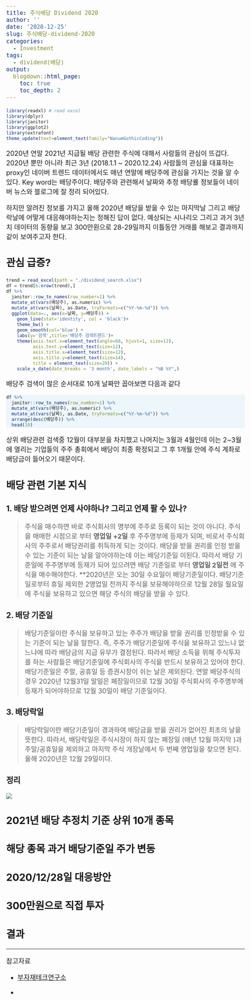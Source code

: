 ```yaml
---
title: 주식배당 Dividend 2020
author: ''
date: '2020-12-25'
slug: 주식배당-dividend-2020
categories:
  - Investment
tags:
  - dividend(배당)
output:
  blogdown::html_page:
    toc: true
    toc_depth: 2
---
```

<style>
div.rcode pre { background-color:#fffff0; }
div.rcode pre.r { background-color:#EDF6FA; }
</style>

<style type="text/css">

body, td {
   font-size: 18px;
}
code.r{
  font-size: 12px;
}
pre {
  font-size: 18px
}
</style>


```r
library(readxl) # read excel
library(dplyr)
library(janitor)
library(ggplot2)
library(extrafont)
theme_update(text=element_text(family="NanumGothicCoding"))
```



2020년 연말 2021년 지급될 배당 관련한 주식에 대해서 사람들의 관심이 뜨겁다. 2020년 뿐만 아니라 최근 3년 (2018.1.1 ~ 2020.12.24) 사람들의 관심을 대표하는 proxy인 네이버 트렌드 데이터에서도 매년 연말에 배당주에 관심을 가지는 것을 알 수 있다. Key word는 배당주이다. 배당주와 관련해서 날짜와 추정 배당률 정보들이 네이버 뉴스와 블로그에 잘 정리 되어있다.

하지만 알려진 정보를 가지고 올해 2020년 배당을 받을 수 있는 마지막날 그리고 배당락날에 어떻게 대응해야하는지는 정해진 답이 없다. 예상되는 시나리오 그리고 과거 3년치 데이터의 동향을 보고 300만원으로 28-29일까지 이틀동안 거래를 해보고 결과까지 같이 보여주고자 한다.

## 관심 급증?

```r
trend = read_excel(path = "./dividend_search.xlsx")
df = trend[6:nrow(trend),]
df %>% 
  janitor::row_to_names(row_number=1) %>%
  mutate_at(vars(배당주), as.numeric) %>%
  mutate_at(vars(날짜), as.Date, tryFormats=c("%Y-%m-%d")) %>%
  ggplot(data=., aes(x=날짜, y=배당주)) +
    geom_line(stat='identity', col = 'black')+
    theme_bw() +
    geom_smooth(col='blue') +
    labs(y='검색',title='배당주 검색트렌드')+
    theme(axis.text.x=element_text(angle=60, hjust=1, size=12),
          axis.text.y=element_text(size=12),
          axis.title.x=element_text(size=12),
          axis.title.y=element_text(size=14),
          title = element_text(size=20)) +
    scale_x_date(date_breaks = '3 month', date_labels = "%B %Y",)
```


배당주 검색이 많은 순서대로 10개 날짜만 꼽아보면 다음과 같다

<div class = "rcode">
```r

df %>% 
  janitor::row_to_names(row_number=1) %>%
  mutate_at(vars(배당주), as.numeric) %>%
  mutate_at(vars(날짜), as.Date, tryFormats=c("%Y-%m-%d")) %>%
  arrange(desc(배당주)) %>%
  head(10)
```
</div>

상위 배당관련 검색중 12월이 대부분을 차지했고 나머지는 3월과 4월인데 이는 2~3월에 열리는 기업들의 주주 총회에서 배당이 최종 확정되고 그 후 1개월 안에 주식 계좌로 배당금이 들어오기 때문이다.

## 배당 관련 기본 지식

### 1. 배당 받으려면 언제 사야하나? 그리고 언제 팔 수 있나?

> 주식을 매수하면 바로 주식회사의 명부에 주주로 등록이 되는 것이 아니다. 주식을 매매한 시점으로 부터 **영업일 +2일** 후 주주명부에 등재가 되며, 비로서 주식회사의 주주로서 배당권리를 취득하게 되는 것이다. 배당을 받을 권리를 인정 받을 수 있는 기준이 되는 날을 알아야하는데 이는 배당기준일 이된다. 따라서 배당 기준일에 주주명부에 등재가 되어 있으려면 배당 기준일로 부터 **영업일 2일전** 에 주식을 매수해야한다. **2020년은 오는 30일 수요일이 배당기준일이다. 배당기준일로부터 휴일 제외한 2영업일 전까지 주식을 보유해야하므로 12월 28일 월요일에 주식을 보유하고 있으면 해당 주식의 배당을 받을 수 있다.  

### 2. 배당 기준일

> 배당기준일이란 주식을 보유하고 있는 주주가 배당을 받을 권리를 인정받을 수 있는 기준이 되는 날을 말한다. 즉, 주주가 배당기준일에 주식을 보유하고 있느냐 없느냐에 따라 배당금의 지급 유무가 결정된다. 따라서 배당 소득을 위해 주식투자를 하는 사람들은 배당기준일에 주식회사의 주식을 반드시 보유하고 있어야 한다. 배당기준일은 주말, 공휴일 등 증권시장이 쉬는 날은 제외된다. 연말 배당주식의 경우 2020년 12월31일 말일은 폐장일이므로 12월 30일 주식회사의 주주명부에 등재가 되어야하므로 12월 30일이 배당 기준일이다. 

### 3. 배당락일

>  배당락일이란 배당기준일이 경과하여 배당금을 받을 권리가 없어진 최초의 날을 뜻한다. 따라서, 배당락일은 주식시장이 하지 않는 폐장일 (매년 12월 마지막 )과 주말/공휴일을 제외하고 마지막 주식 개장날에서 두 번째 영업일을 찾으면 된다. 올해 2020년은 12월 29일이다.

### 정리

![](D:/myblog\blog\content\note\2020-12-24-주식배당-dividend-2020/fig2.png)

## 2021년 배당 추정치 기준 상위 10개 종목



## 해당 종목 과거 배당기준일 주가 변동

## 2020/12/28일 대응방안

## 300만원으로 직접 투자

## 결과

***
참고자료

- [부자재테크연구소](https://moneymakers.tistory.com/entry/%EC%A3%BC%EC%8B%9D-%EB%B0%B0%EB%8B%B9%EA%B8%88-%EB%B0%9B%EB%8A%94%EB%B2%95-%EC%89%BD%EA%B2%8C-%EC%95%8C%EB%A0%A4%EB%93%9C%EB%A6%BD%EB%8B%88%EB%8B%A4-%EB%B0%B0%EB%8B%B9%EA%B8%B0%EC%A4%80%EC%9D%BC-%EB%B0%B0%EB%8B%B9%EB%9D%BD%EC%9D%BC-%EB%A7%A4%EC%88%98%EC%9D%BC-%EC%A0%95%EB%B3%B4-%EC%A0%9C%EA%B3%B5-Feat-%EC%82%BC%EC%84%B1%EC%A0%84%EC%9E%90)

-  
